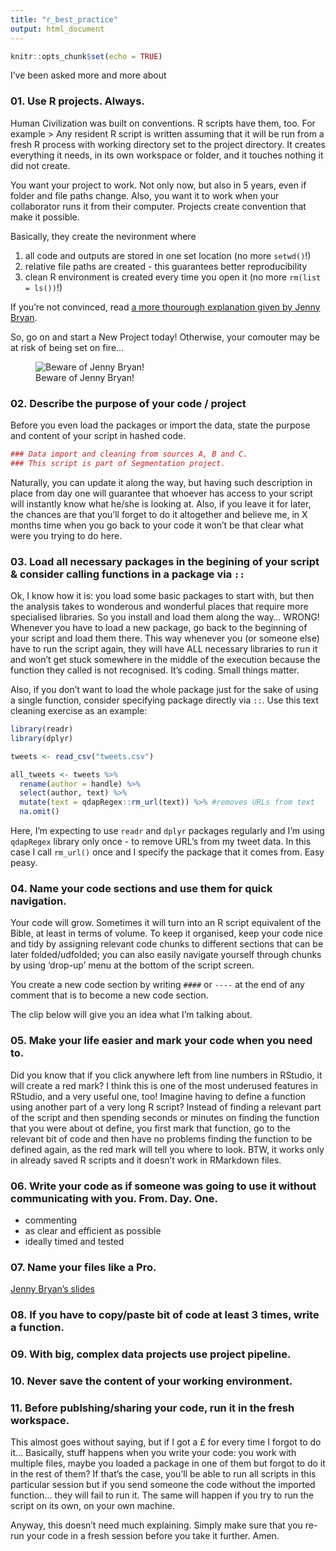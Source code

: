```yaml
---
title: "r_best_practice"
output: html_document
---
```


```r
knitr::opts_chunk$set(echo = TRUE)
```

I've been asked more and more about 


### 01. Use R projects. Always.

Human Civilization was built on conventions. R scripts have them, too. For example 
> Any resident R script is written assuming that it will be run from a fresh R process with working directory set to the project directory. It creates everything it needs, in its own workspace or folder, and it touches nothing it did not create.

You want your project to work. Not only now, but also in 5 years, even if folder and file paths change. Also, you want it to work when your collaborator runs it from their computer. Projects create convention that make it possible.

Basically, they create the nevironment where

1) all code and outputs are stored in one set location (no more `setwd()`!)
2) relative file paths are created - this guarantees better reproducibility 
3) clean R environment is created every time you open it (no more `rm(list = ls())`!) 

If you're not convinced, read [a more thourough explanation given by Jenny Bryan](https://www.tidyverse.org/articles/2017/12/workflow-vs-script/). 

So, go on and start a New Project today! Otherwise, your comouter may be at risk of being set on fire...


![Beware of Jenny Bryan!](pics/jb_tweet.png)





### 02. Describe the purpose of your code / project

Before you even load the packages or import the data, state the purpose and content of your script in hashed code.

```r
### Data import and cleaning from sources A, B and C. 
### This script is part of Segmentation project. 
```

Naturally, you can update it along the way, but having such description in place from day one will guarantee that whoever has access to your script will instantly know what he/she is looking at. Also, if you leave it for later, the chances are that you'll forget to do it altogether and believe me, in X months time when you go back to your code it won't be that clear what were you trying to do here.

### 03. Load all necessary packages in the begining of your script & consider calling functions in a package via `::`

Ok, I know how it is: you load some basic packages to start with, but then the analysis takes to wonderous and wonderful places that require more specialised libraries. So you install and load them along the way... WRONG! Whenever you have to load a new package, go back to the beginning of your script and load them there. This way whenever you (or someone else) have to run the script again, they will have ALL necessary libraries to run it and won't get stuck somewhere in the middle of the execution because the function they called is not recognised. It's coding. Small things matter. 

Also, if you don't want to load the whole package just for the sake of using a single function, consider specifying package directly via `::`. Use this text cleaning exercise as an example:

```r
library(readr)
library(dplyr)

tweets <- read_csv("tweets.csv")

all_tweets <- tweets %>% 
  rename(author = handle) %>% 
  select(author, text) %>% 
  mutate(text = qdapRegex::rm_url(text)) %>% #removes URLs from text
  na.omit()
```

Here, I'm expecting to use `readr` and `dplyr` packages regularly and I'm using `qdapRegex` library only once - to remove URL's from my tweet data. In this case I call `rm_url()` once and I specify the package that it comes from. Easy peasy.

### 04. Name your code sections and use them for quick navigation. 

Your code will grow. Sometimes it will turn into an R script equivalent of the Bible, at least in terms of volume. To keep it organised, keep your code nice and tidy by assigning relevant code chunks to different sections that can be later folded/udfolded; you can also easily navigate yourself through chunks by using 'drop-up' menu at the bottom of the script screen. 

You create a new code section by writing `####` or `----` at the end of any comment that is to become a new code section.

The clip below will give you an idea what I'm talking about.  


<gif/video>

### 05. Make your life easier and mark your code when you need to. 

Did you know that if you click anywhere left from line numbers in RStudio, it will create a red mark? I think this is one of the most underused features in RStudio, and a very useful one, too! Imagine having to define a function using another part of a very long R script? Instead of finding a relevant part of the script and then spending seconds or minutes on finding the function that you were about ot define, you first mark that function, go to the relevant bit of code and then have no problems finding the function to be defined again, as the red mark will tell you where to look. BTW, it works only in already saved R scripts and it doesn't work in RMarkdown files.

<create a gif>

### 06. Write your code as if someone was going to use it without communicating with you. From. Day. One.
- commenting
- as clear and efficient as possible
- ideally timed and tested 


### 07. Name your files like a Pro.
 [Jenny Bryan's slides](https://t.co/99waX8liuQ)

### 08. If you have to copy/paste bit of code at least 3 times, write a function. 


### 09. With big, complex data projects use project pipeline.

### 10. Never save the content of your working environment.


### 11. Before publshing/sharing your code, run it in the fresh workspace. 

This almost goes without saying, but if I got a £ for every time I forgot to do it...
Basically, stuff happens when you write your code: you work with multiple files, maybe you loaded a package in one of them but forgot to do it in the rest of them? If that's the case, you'll be able to run all scripts in this particular session but if you send someone the code without the imported function... they will fail to run it. The same will happen if you try to run the script on its own, on your own machine. 

Anyway, this doesn't need much explaining. Simply make sure that you re-run your code in a fresh session before you take it further. Amen. 
